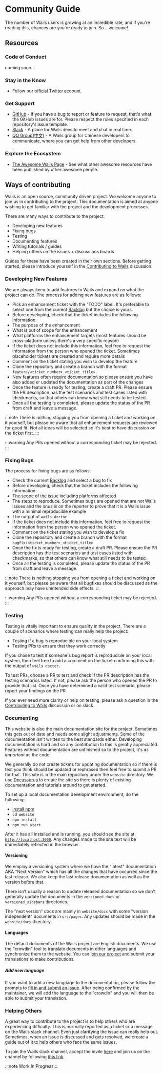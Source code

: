 # Community Guide

The number of Wails users is growing at an incredible rate, and if you're reading this, chances are you're ready to join. So... welcome!

## Resources

### Code of Conduct

coming soon...

### Stay in the Know

- Follow our [official Twitter account](https://twitter.com/wailsapp).

### Get Support

- [GitHub](https://github.com/frankfang/wails/) - If you have a bug to report or feature to request, that's what the GitHub issues are for. Please respect the rules specified in each repository's issue template.
- [Slack](https://gophers.slack.com/messages/CJ4P9F7MZ/) - A place for Wails devs to meet and chat in real time.
- [QQ Group(中文)](https://qm.qq.com/cgi-bin/qm/qr?k=PmIURne5hFGNd7QWzW5qd6FV-INEjNJv&jump_from=webapi) - A Wails group for Chinese developers to communicate, where you can get help from other developers.

### Explore the Ecosystem

- [The Awesome Wails Page](https://github.com/wailsapp/awesome-wails) - See what other awesome resources have been published by other awesome people.

## Ways of contributing

Wails is an open source, community driven project. We welcome anyone to join us in
contributing to the project. This documentation is aimed at anyone wishing to get
familiar with the project and the development processes.

There are many ways to contribute to the project:

- Developing new features
- Fixing bugs
- Testing
- Documenting features
- Writing tutorials / guides
- Helping others on the issues + discussions boards

Guides for these have been created in their own sections. Before getting started,
please introduce yourself in the [Contributing to Wails](https://github.com/frankfang/wails/discussions/1520)
discussion.

### Developing New Features

We are always keen to add features to Wails and expand on what the project can do.
The process for adding new features are as follows:

- Pick an enhancement ticket with the "TODO" label. It's preferable to select one from the current
  [Backlog](https://github.com/orgs/wailsapp/projects/1/views/1) but the choice is yours.
- Before developing, check that the ticket includes the following information:
- The purpose of the enhancement
- What is out of scope for the enhancement
- What platforms the enhancement targets (most features should be cross-platform unless there's a very specific reason)
- If the ticket does not include this information, feel free to request the information from the
  person who opened the ticket. Sometimes placeholder tickets are created and require more details
- Comment on the ticket stating you wish to develop the feature
- Clone the repository and create a branch with the format `feature/<ticket_number>_<ticket_title>`
- New features often require documentation so please ensure you have also added or updated the documentation as part of
  the changes
- Once the feature is ready for testing, create a draft PR. Please ensure the PR description has the test scenarios and
  test cases listed with checkmarks, so that others can know what still needs to be tested.
- Once all the testing is completed, please update the status of the PR from draft and leave a message.

:::note
There is nothing stopping you from opening a ticket and working on it yourself, but please be aware that all
enhancement requests are reviewed for good fit. Not all ideas will be selected so it's best to have discussion
on the ticket first.
:::

:::warning
Any PRs opened without a corresponding ticket may be rejected.
:::

### Fixing Bugs

The process for fixing bugs are as follows:

- Check the current [Backlog](https://github.com/orgs/wailsapp/projects/1/views/1) and select a bug to fix
- Before developing, check that the ticket includes the following information:
- The scope of the issue including platforms affected
- The steps to reproduce. Sometimes bugs are opened that are not Wails issues and the onus is on the reporter to
  prove that it is a Wails issue with a minimal reproducible example
- The output of `wails doctor`
- If the ticket does not include this information, feel free to request the information from the
  person who opened the ticket.
- Comment on the ticket stating you wish to develop a fix
- Clone the repository and create a branch with the format `bugfix/<ticket_number>_<ticket_title>`
- Once the fix is ready for testing, create a draft PR. Please ensure the PR description has the test scenarios and
  test cases listed with checkmarks, so that others can know what still needs to be tested.
- Once all the testing is completed, please update the status of the PR from draft and leave a message.

:::note
There is nothing stopping you from opening a ticket and working on it yourself, but please be aware that all
bugfixes should be discussed as the approach may have unintended side effects.
:::

:::warning
Any PRs opened without a corresponding ticket may be rejected.
:::

### Testing

Testing is vitally important to ensure quality in the project. There are a couple of
scenarios where testing can really help the project:

- Testing if a bug is reproducible on your local system
- Testing PRs to ensure that they work correctly

If you chose to test if someone's bug report is reproducible on your local system, then
feel free to add a comment on the ticket confirming this with the output of `wails doctor`.

To test PRs, choose a PR to test and check if the PR description has the testing scenarios
listed. If not, please ask the person who opened the PR to provide that list. Once you have
determined a valid test scenario, please report your findings on the PR.

If you ever need more clarity or help on testing, please ask a question in the [Contributing to Wails](https://github.com/frankfang/wails/discussions/1520)
discussion or on slack.

### Documenting

This website is also the main documentation site for the project. Sometimes this gets
out of date and needs some slight adjustments. Some of the documentation isn't written
to the best standards either. Developing documentation is hard and so any contribution
to this is greatly appreciated. Features without documentation are unfinished so to the
project, it's _as important_ as the code.

We generally do not create tickets for updating documentation so if there is text you
think should be updated or rephrased then feel free to submit a PR for that. This site
is in the main repository under the `website` directory. We use [Docusaurus](https://docusaurus.io/) to create
the site so there is plenty of existing documentation and tutorials around to get started.

To set up a local documentation development environment, do the following:

- [Install npm](https://docs.npmjs.com/cli/v8/configuring-npm/install)
- `cd website`
- `npm install`
- `npm run start`

After it has all installed and is running, you should see the site at [`http://localhost:3000`](http://localhost:3000).
Any changes made to the site text will be immediately reflected in the browser.

#### Versioning

We employ a versioning system where we have the "latest" documentation AKA "Next Version" which
has all the changes that have occurred since the last release. We also keep the last release
documentation as well as the version before that.

There isn't usually a reason to update released documentation so we don't generally update
the documents in the `versioned_docs` or `versioned_sidebars` directories.

The "next version" docs are mainly in `website/docs` with some "version independent" documents
in `src/pages`. Any updates should be made in the `website/docs` directory.

#### Languages

The default documents of the Wails project are English documents. We use the "crowdin" tool to translate documents in other languages and synchronize them to the website. You can [join our project](https://crowdin.com/project/wails) and submit your translations to make contributions.

##### Add new language

If you want to add a new language to the documentation, please follow the prompts to [fill in and submit an Issue](https://github.com/frankfang/wails/issues/new?assignees=&labels=documentation&template=documentation.yml). After being confirmed by the maintainer, we will add the language to the "crowdin" and you will then be able to submit your translation.

### Helping Others

A great way to contribute to the project is to help others who are experiencing difficulty.
This is normally reported as a ticket or a message on the Wails slack channel. Even just
clarifying the issue can really help out. Sometimes, when an issue is discussed and gets
resolved, we create a guide out of it to help others who face the same issues.

To join the Wails slack channel, accept the invite [here](https://gophers.slack.com/join/shared_invite/zt-197vymgt3-sJt4oyakb6nqlVKjXTyeVw#/shared-invite/email)
and join us on the channel by following [this link](https://gophers.slack.com/?redir=%2Fmessages%2FCJ4P9F7MZ%2F).

:::note
Work In Progress
:::
